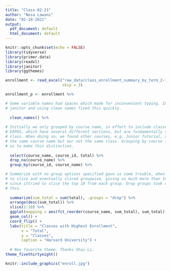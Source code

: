 ```yaml
---
title: "Class-02-21"
author: "Nosa Lawani"
date: "02-18-2021"
output:
  pdf_document: default
  html_document: default
---
```


```r
knitr::opts_chunk$set(echo = FALSE)
library(tidyverse)
library(primer.data)
library(readxl)
library(janitor)
library(ggthemes)

enrollment <- read_excel("raw_data/class_enrollment_summary_by_term_2-10-2021.xlsx", 
                         skip = 3)
```


```r
enrollment_p <- enrollment %>%

# Some variable names had spaces which made for inconvenient typing. Installing 
# janitor and using clean names fixed this quickly. 
  
  clean_names() %>%
  
# Initially we only grouped by course name, in effort to include classes like 
# EXPOS, which have several different sections, but are fundamentally the same
# class. When doing so, we found other courses, e.g. Junior Tutorial, also have
# the same course name but our not the same class. Grouping by course id allowed
# us to make this distinction. 
  
  select(course_name, course_id, total) %>%
  drop_na(course_name) %>% 
  group_by(course_id, course_name) %>% 

# Summarize with no group options specified gave us some trouble, when we tried 
# to slice and eventually sliced groupwise, giving us much more than 10 classes, 
# since ittried to slice the top 10 from each group. Drop groups took care of 
# this.
  
  summarize(sum_total = sum(total), .groups = "drop") %>% 
  arrange(desc(sum_total)) %>% 
  slice(1:10) %>% 
  ggplot(mapping = aes(fct_reorder(course_name, sum_total), sum_total)) +
  geom_col() +
  coord_flip() +
  labs(title = "Classes with Highest Enrollment", 
       x = "Total", 
       y = "Classes", 
       caption = "Harvard University") +
  
  # New favorite theme. Thanks Shai-Li.
theme_fivethirtyeight()
```


```r
knitr::include_graphics("enroll.jpg")
```

